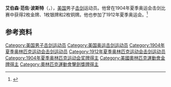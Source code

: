 '''艾伯森·范佐·波斯特'''（{{lang-en|Albertson Van Zo Post}}，{{bd|1866年|7月28日|1938年|1月23日|}}），[[美国|美国]]男子[[击剑|击剑]]运动员。他曾在1904年夏季奥运会击剑比赛中获得2枚金牌、1枚银牌和2枚铜牌。他也参加了1912年夏季奥运会。<ref>{{Cite web|title=Albertson VAN ZO POST|url=https://www.olympic.org/albertson-van-zo-post|accessdate=2021-03-07|date=2021-03-07|work=International Olympic Committee|language=en|archive-date=2017-03-27|archive-url=https://web.archive.org/web/20170327042315/https://www.olympic.org/albertson-van-zo-post|dead-url=no}}</ref>

== 参考资料 ==
{{reflist}}

{{奥林匹克运动会击剑比赛男子花剑团体冠军}}

{{Authority control}}
{{DEFAULTSORT:Post}}
[[Category:美国男子击剑运动员|Category:美国男子击剑运动员]]
[[Category:美国奥运击剑运动员|Category:美国奥运击剑运动员]]
[[Category:1904年夏季奥林匹克运动会击剑运动员|Category:1904年夏季奥林匹克运动会击剑运动员]]
[[Category:1912年夏季奥林匹克运动会击剑运动员|Category:1912年夏季奥林匹克运动会击剑运动员]]
[[Category:1904年夏季奥林匹克运动会奖牌得主|Category:1904年夏季奥林匹克运动会奖牌得主]]
[[Category:美國奧林匹克運動會金牌得主|Category:美國奧林匹克運動會金牌得主]]
[[Category:奧林匹克運動會擊劍獎牌得主|Category:奧林匹克運動會擊劍獎牌得主]]

{{美国人物小作品}}